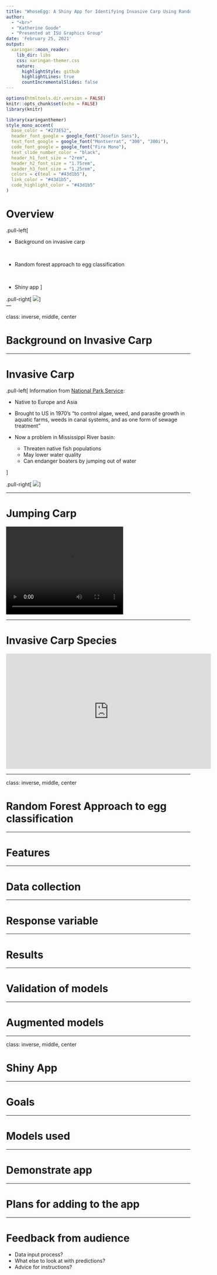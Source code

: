 ```yaml
---
title: "WhoseEgg: A Shiny App for Identifying Invasive Carp Using Random Forests and Fish Egg Characteristics"  
author: 
  - "<br>"
  - "Katherine Goode"
  - "Presented at ISU Graphics Group"
date: 'February 25, 2021'
output:
  xaringan::moon_reader:
    lib_dir: libs
    css: xaringan-themer.css
    nature:
      highlightStyle: github
      highlightLines: true
      countIncrementalSlides: false
---
```


```r
options(htmltools.dir.version = FALSE)
knitr::opts_chunk$set(echo = FALSE)
library(knitr)
```

```r
library(xaringanthemer)
style_mono_accent(
  base_color = "#273E52",
  header_font_google = google_font("Josefin Sans"),
  text_font_google = google_font("Montserrat", "300", "300i"),
  code_font_google = google_font("Fira Mono"),
  text_slide_number_color = "black",
  header_h1_font_size = "2rem",
  header_h2_font_size = "1.75rem",
  header_h3_font_size = "1.25rem",
  colors = c(teal = "#43d1b5"), 
  link_color = "#43d1b5", 
  code_highlight_color = "#43d1b5"
)
```

# Overview

.pull-left[
<br>

- Background on invasive carp

<br>

- Random forest approach to egg classification

<br>

- Shiny app
]

.pull-right[
![](figures/fishy.gif)
]      
---

class: inverse, middle, center

# Background on Invasive Carp

---

# Invasive Carp

.pull-left[
Information from [National Park Service](https://www.nps.gov/miss/learn/nature/ascarpover.htm): 

- Native to Europe and Asia

- Brought to US in 1970's "to control algae, weed, and parasite growth in aquatic farms, weeds in canal systems, and as one form of sewage treatment"

- Now a problem in Mississippi River basin:

  - Threaten native fish populations
  - May lower water quality
  - Can endanger boaters by jumping out of water
  
]

.pull-right[
![](figures/carp.jpg)
]

---

# Jumping Carp

<video width="320" height="240">
<source src="figures/jumping-carp.mp4" type="video/mp4">
</video>

---

# Invasive Carp Species

<iframe width="560" height="315" src="https://gfycat.com/nextflamboyanthawaiianmonkseal-catfish-2013" frameborder="0" allow="accelerometer; autoplay; encrypted-media; gyroscope; picture-in-picture" allowfullscreen></iframe>

---

class: inverse, middle, center

# Random Forest Approach to egg classification

---

# Features

---

# Data collection

---

# Response variable

---

# Results

---

# Validation of models

---

# Augmented models
  
---

class: inverse, middle, center

# Shiny App

---

# Goals

---

# Models used

---

# Demonstrate app

---

# Plans for adding to the app

---

# Feedback from audience

- Data input process?
- What else to look at with predictions?
- Advice for instructions?
